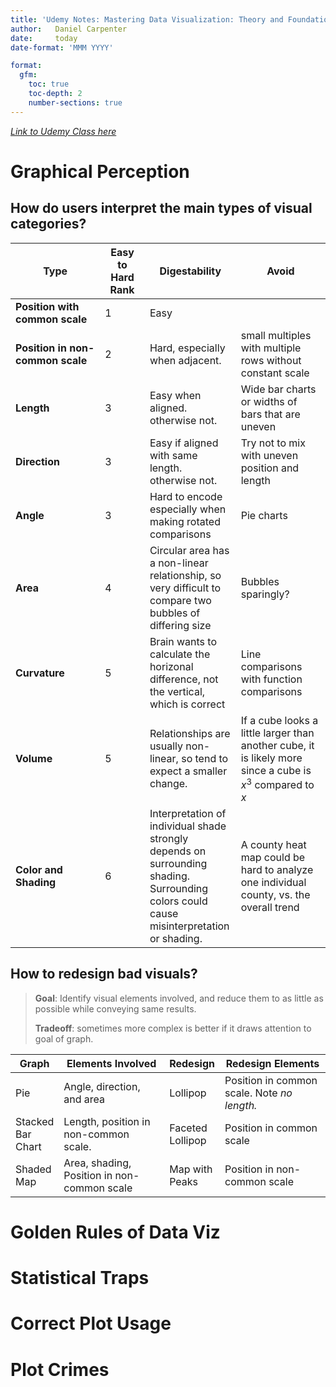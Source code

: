 ```yaml
---
title: 'Udemy Notes: Mastering Data Visualization: Theory and Foundations'
author:   Daniel Carpenter
date:     today
date-format: 'MMM YYYY'

format:
  gfm:
    toc: true
    toc-depth: 2
    number-sections: true
---
```


[*Link to Udemy Class here*](https://www.udemy.com/course/mastering-data-visualization)

# Graphical Perception

## **How do users interpret the main types of visual categories?**

| Type                             | Easy to Hard Rank | Digestability                                                                                                                              | Avoid                                                                                                      |
|------------------------|------------|------------------------|------------------------|
| **Position with common scale**   | 1                 | Easy                                                                                                                                       |                                                                                                            |
| **Position in non-common scale** | 2                 | Hard, especially when adjacent.                                                                                                            | small multiples with multiple rows without constant scale                                                  |
| **Length**                       | 3                 | Easy when aligned. otherwise not.                                                                                                          | Wide bar charts or widths of bars that are uneven                                                          |
| **Direction**                    | 3                 | Easy if aligned with same length. otherwise not.                                                                                           | Try not to mix with uneven position and length                                                             |
| **Angle**                        | 3                 | Hard to encode especially when making rotated comparisons                                                                                  | Pie charts                                                                                                 |
| **Area**                         | 4                 | Circular area has a non-linear relationship, so very difficult to compare two bubbles of differing size                                    | Bubbles sparingly?                                                                                         |
| **Curvature**                    | 5                 | Brain wants to calculate the horizonal difference, not the vertical, which is correct                                                      | Line comparisons with function comparisons                                                                 |
| **Volume**                       | 5                 | Relationships are usually non-linear, so tend to expect a smaller change.                                                                  | If a cube looks a little larger than another cube, it is likely more since a cube is $x^3$ compared to $x$ |
| **Color and Shading**            | 6                 | Interpretation of individual shade strongly depends on surrounding shading. Surrounding colors could cause misinterpretation or shading.   | A county heat map could be hard to analyze one individual county, vs. the overall trend                    |

## How to redesign bad visuals?

> **Goal**: Identify visual elements involved, and reduce them to as little as possible while conveying same results.
>
> **Tradeoff**: sometimes more complex is better if it draws attention to goal of graph.

| Graph             | Elements Involved                           | Redesign         | Redesign Elements                           |
|-------------------|---------------------------------------------|------------------|---------------------------------------------|
| Pie               | Angle, direction, and area                  | Lollipop         | Position in common scale. Note *no length.* |
| Stacked Bar Chart | Length, position in non-common scale.       | Faceted Lollipop | Position in common scale                    |
| Shaded Map        | Area, shading, Position in non-common scale | Map with Peaks   | Position in non-common scale                |

# Golden Rules of Data Viz

# Statistical Traps

# Correct Plot Usage

# Plot Crimes
